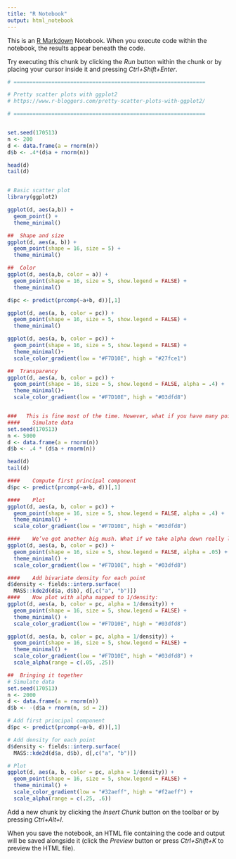 ```yaml
---
title: "R Notebook"
output: html_notebook
---
```


This is an [R Markdown](http://rmarkdown.rstudio.com) Notebook. When you execute code within the notebook, the results appear beneath the code. 

Try executing this chunk by clicking the *Run* button within the chunk or by placing your cursor inside it and pressing *Ctrl+Shift+Enter*. 

```r
# =============================================================

# Pretty scatter plots with ggplot2
# https://www.r-bloggers.com/pretty-scatter-plots-with-ggplot2/

# =============================================================


set.seed(170513)
n <- 200
d <- data.frame(a = rnorm(n))
d$b <- .4*(d$a + rnorm(n))

head(d)
tail(d)


# Basic scatter plot
library(ggplot2)

ggplot(d, aes(a,b)) +
  geom_point() +
  theme_minimal()

##  Shape and size
ggplot(d, aes(a, b)) +
  geom_point(shape = 16, size = 5) +
  theme_minimal()

##  Color
ggplot(d, aes(a,b, color = a)) +
  geom_point(shape = 16, size = 5, show.legend = FALSE) +
  theme_minimal()

d$pc <- predict(prcomp(~a+b, d))[,1]

ggplot(d, aes(a, b, color = pc)) +
  geom_point(shape = 16, size = 5, show.legend = FALSE) +
  theme_minimal()

ggplot(d, aes(a, b, color = pc)) +
  geom_point(shape = 16, size = 5, show.legend = FALSE) +
  theme_minimal()+
  scale_color_gradient(low = "#F7D10E", high = "#27fce1")

##  Transparency
ggplot(d, aes(a, b, color = pc)) +
  geom_point(shape = 16, size = 5, show.legend = FALSE, alpha = .4) +
  theme_minimal()+
  scale_color_gradient(low = "#F7D10E", high = "#03dfd8")


###   This is fine most of the time. However, what if you have many points? Let’s try with 5,000 points:
####    Simulate data
set.seed(170513)
n <- 5000
d <- data.frame(a = rnorm(n))
d$b <- .4 * (d$a + rnorm(n))

head(d)
tail(d)

####    Compute first principal component
d$pc <- predict(prcomp(~a+b, d))[,1]

####    Plot
ggplot(d, aes(a, b, color = pc)) +
  geom_point(shape = 16, size = 5, show.legend = FALSE, alpha = .4) +
  theme_minimal() +
  scale_color_gradient(low = "#F7D10E", high = "#03dfd8")

####    We’ve got another big mush. What if we take alpha down really low to .05?
ggplot(d, aes(a, b, color = pc)) +
  geom_point(shape = 16, size = 5, show.legend = FALSE, alpha = .05) +
  theme_minimal() +
  scale_color_gradient(low = "#F7D10E", high = "#03dfd8")

####    Add bivariate density for each point
d$density <- fields::interp.surface(
  MASS::kde2d(d$a, d$b), d[,c("a", "b")])
####    Now plot with alpha mapped to 1/density:
ggplot(d, aes(a, b, color = pc, alpha = 1/density)) +
  geom_point(shape = 16, size = 5, show.legend = FALSE) +
  theme_minimal() +
  scale_color_gradient(low = "#F7D10E", high = "#03dfd8")

ggplot(d, aes(a, b, color = pc, alpha = 1/density)) +
  geom_point(shape = 16, size = 5, show.legend = FALSE) +
  theme_minimal() +
  scale_color_gradient(low = "#F7D10E", high = "#03dfd8") +
  scale_alpha(range = c(.05, .25))

##  Bringing it together
# Simulate data
set.seed(170513)
n <- 2000
d <- data.frame(a = rnorm(n))
d$b <- -(d$a + rnorm(n, sd = 2))

# Add first principal component
d$pc <- predict(prcomp(~a+b, d))[,1]

# Add density for each point
d$density <- fields::interp.surface(
  MASS::kde2d(d$a, d$b), d[,c("a", "b")])

# Plot
ggplot(d, aes(a, b, color = pc, alpha = 1/density)) +
  geom_point(shape = 16, size = 5, show.legend = FALSE) +
  theme_minimal() +
  scale_color_gradient(low = "#32aeff", high = "#f2aeff") +
  scale_alpha(range = c(.25, .6))

```

Add a new chunk by clicking the *Insert Chunk* button on the toolbar or by pressing *Ctrl+Alt+I*.

When you save the notebook, an HTML file containing the code and output will be saved alongside it (click the *Preview* button or press *Ctrl+Shift+K* to preview the HTML file).
